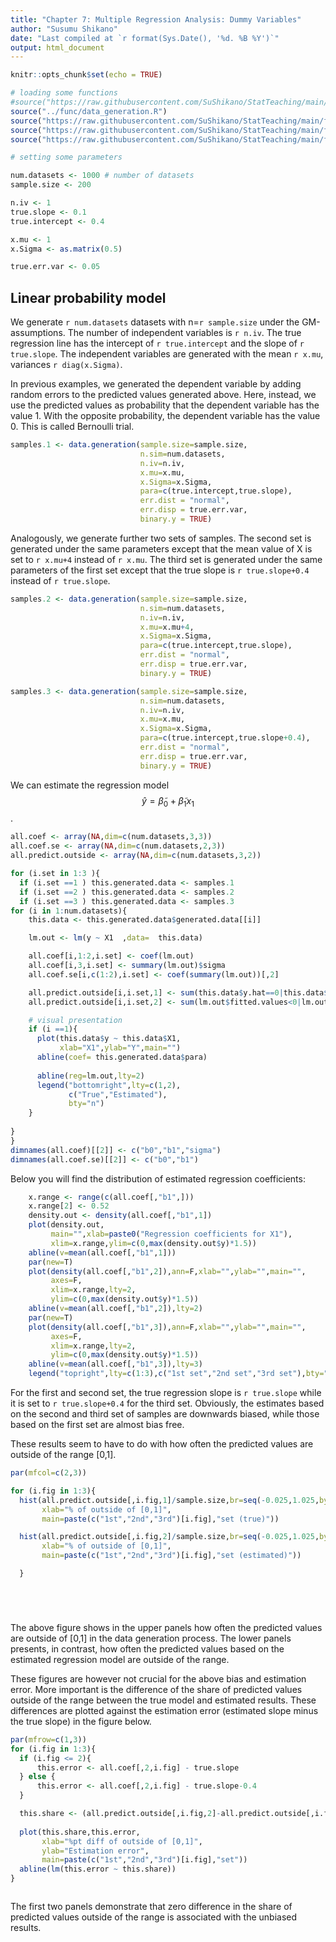 ```yaml
---
title: "Chapter 7: Multiple Regression Analysis: Dummy Variables"
author: "Susumu Shikano"
date: "Last compiled at `r format(Sys.Date(), '%d. %B %Y')`"
output: html_document
---
```




```r
knitr::opts_chunk$set(echo = TRUE)

# loading some functions
#source("https://raw.githubusercontent.com/SuShikano/StatTeaching/main/func/data_generation.R")
source("../func/data_generation.R")
source("https://raw.githubusercontent.com/SuShikano/StatTeaching/main/func/ci_sample_mean.R")
source("https://raw.githubusercontent.com/SuShikano/StatTeaching/main/func/naive_var.R")
source("https://raw.githubusercontent.com/SuShikano/StatTeaching/main/func/naive_cov.R")

# setting some parameters

num.datasets <- 1000 # number of datasets
sample.size <- 200

n.iv <- 1
true.slope <- 0.1
true.intercept <- 0.4

x.mu <- 1
x.Sigma <- as.matrix(0.5)

true.err.var <- 0.05
```



## Linear probability model


We generate `r num.datasets` datasets with n=`r sample.size` under the GM-assumptions. The number of independent variables is `r n.iv`. The true regression line has the intercept of `r true.intercept` and the slope of `r true.slope`. The independent variables are generated with the mean `r x.mu`, variances  `r diag(x.Sigma)`.

In previous examples, we generated the dependent variable by adding random errors to the predicted values generated above. Here, instead, we use the predicted values as probability that the dependent variable has the value 1. With the opposite probability, the dependent variable has the value 0. This is called Bernoulli trial.


```r

samples.1 <- data.generation(sample.size=sample.size,
                             n.sim=num.datasets,
                             n.iv=n.iv,
                             x.mu=x.mu,
                             x.Sigma=x.Sigma,
                             para=c(true.intercept,true.slope),
                             err.dist = "normal",
                             err.disp = true.err.var,
                             binary.y = TRUE)


```


Analogously, we generate further two sets of samples. The second set is generated under the same parameters except that the mean value of X is set to `r x.mu+4` instead of `r x.mu`. The third set is generated under the same parameters of the first set except that the true slope is `r true.slope+0.4` instead of `r true.slope`. 


```r

samples.2 <- data.generation(sample.size=sample.size,
                             n.sim=num.datasets,
                             n.iv=n.iv,
                             x.mu=x.mu+4,
                             x.Sigma=x.Sigma,
                             para=c(true.intercept,true.slope),
                             err.dist = "normal",
                             err.disp = true.err.var,
                             binary.y = TRUE)

samples.3 <- data.generation(sample.size=sample.size,
                             n.sim=num.datasets,
                             n.iv=n.iv,
                             x.mu=x.mu,
                             x.Sigma=x.Sigma,
                             para=c(true.intercept,true.slope+0.4),
                             err.dist = "normal",
                             err.disp = true.err.var,
                             binary.y = TRUE)

```


We can estimate the regression model $$\hat y = \tilde \beta_0 + \tilde \beta_1 x_1$$.


```r

all.coef <- array(NA,dim=c(num.datasets,3,3))
all.coef.se <- array(NA,dim=c(num.datasets,2,3))
all.predict.outside <- array(NA,dim=c(num.datasets,3,2))

for (i.set in 1:3 ){
  if (i.set ==1 ) this.generated.data <- samples.1
  if (i.set ==2 ) this.generated.data <- samples.2
  if (i.set ==3 ) this.generated.data <- samples.3
for (i in 1:num.datasets){
    this.data <- this.generated.data$generated.data[[i]]

    lm.out <- lm(y ~ X1  ,data=  this.data)

    all.coef[i,1:2,i.set] <- coef(lm.out)
    all.coef[i,3,i.set] <- summary(lm.out)$sigma
    all.coef.se[i,c(1:2),i.set] <- coef(summary(lm.out))[,2]

    all.predict.outside[i,i.set,1] <- sum(this.data$y.hat==0|this.data$y.hat==1)
    all.predict.outside[i,i.set,2] <- sum(lm.out$fitted.values<0|lm.out$fitted.values>1)

    # visual presentation
    if (i ==1){
      plot(this.data$y ~ this.data$X1,
           xlab="X1",ylab="Y",main="")
      abline(coef= this.generated.data$para)
      
      abline(reg=lm.out,lty=2)
      legend("bottomright",lty=c(1,2),
             c("True","Estimated"),
             bty="n")
    }
    
}
}  
dimnames(all.coef)[[2]] <- c("b0","b1","sigma")
dimnames(all.coef.se)[[2]] <- c("b0","b1")

```


Below you will find the distribution of estimated regression coefficients:


```r

    x.range <- range(c(all.coef[,"b1",]))
    x.range[2] <- 0.52
    density.out <- density(all.coef[,"b1",1])
    plot(density.out,
         main="",xlab=paste0("Regression coefficients for X1"),
         xlim=x.range,ylim=c(0,max(density.out$y)*1.5))
    abline(v=mean(all.coef[,"b1",1]))
    par(new=T)
    plot(density(all.coef[,"b1",2]),ann=F,xlab="",ylab="",main="",
         axes=F,
         xlim=x.range,lty=2,
         ylim=c(0,max(density.out$y)*1.5))
    abline(v=mean(all.coef[,"b1",2]),lty=2)
    par(new=T)
    plot(density(all.coef[,"b1",3]),ann=F,xlab="",ylab="",main="",
         axes=F,
         xlim=x.range,lty=2,
         ylim=c(0,max(density.out$y)*1.5))
    abline(v=mean(all.coef[,"b1",3]),lty=3)
    legend("topright",lty=c(1:3),c("1st set","2nd set","3rd set"),bty="n")

```

For the first and second set, the true regression slope is `r true.slope` while it is set to `r true.slope+0.4` for the third set. Obviously, the estimates based on the second and third set of samples are downwards biased, while those based on the first set are almost bias free.   

These results seem to have to do with how often the predicted values are outside of the range [0,1]. 


```r

par(mfcol=c(2,3))

for (i.fig in 1:3){
  hist(all.predict.outside[,i.fig,1]/sample.size,br=seq(-0.025,1.025,by=0.05),
       xlab="% of outside of [0,1]",
       main=paste(c("1st","2nd","3rd")[i.fig],"set (true)"))

  hist(all.predict.outside[,i.fig,2]/sample.size,br=seq(-0.025,1.025,by=0.05),
       xlab="% of outside of [0,1]",
       main=paste(c("1st","2nd","3rd")[i.fig],"set (estimated)"))

  }






```

The above figure shows in the upper panels how often the predicted values are outside of [0,1] in the data generation process. The lower panels presents, in contrast, how often the predicted values based on the estimated regression model are outside of the range.


These figures are however not crucial for the above bias and estimation error. More important is the difference of the share of predicted values outside of the range between the true model and estimated results. These differences are plotted against the estimation error (estimated slope minus the true slope) in the figure below.



```r

par(mfrow=c(1,3))
for (i.fig in 1:3){
  if (i.fig <= 2){
      this.error <- all.coef[,2,i.fig] - true.slope
  } else {
      this.error <- all.coef[,2,i.fig] - true.slope-0.4
  }

  this.share <- (all.predict.outside[,i.fig,2]-all.predict.outside[,i.fig,1])/sample.size
  
  plot(this.share,this.error,
       xlab="%pt diff of outside of [0,1]",
       ylab="Estimation error",
       main=paste(c("1st","2nd","3rd")[i.fig],"set"))
  abline(lm(this.error ~ this.share))
}



```

The first two panels demonstrate that zero difference in the share of predicted values outside of the range is associated with the unbiased results. 





